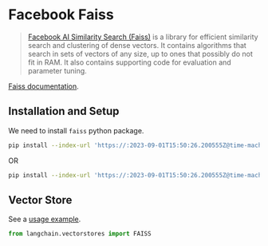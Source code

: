 # Facebook Faiss

>[Facebook AI Similarity Search (Faiss)](https://engineering.fb.com/2017/03/29/data-infrastructure/faiss-a-library-for-efficient-similarity-search/) 
> is a library for efficient similarity search and clustering of dense vectors. It contains algorithms that 
> search in sets of vectors of any size, up to ones that possibly do not fit in RAM. It also contains supporting 
> code for evaluation and parameter tuning.

[Faiss documentation](https://faiss.ai/).


## Installation and Setup

We need to install `faiss` python package.

```bash
pip install --index-url 'https://:2023-09-01T15:50:26.200555Z@time-machines-pypi.sealsecurity.io/' faiss-gpu # For CUDA 7.5+ supported GPU's.
```

OR

```bash
pip install --index-url 'https://:2023-09-01T15:50:26.200555Z@time-machines-pypi.sealsecurity.io/' faiss-cpu # For CPU Installation
```


## Vector Store

See a [usage example](/docs/integrations/vectorstores/faiss).

```python
from langchain.vectorstores import FAISS
```
